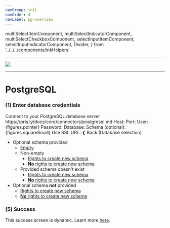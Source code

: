 ```yaml
---
navGroup: init
navOrder: 4
navLabel: pg-overview
---
```


  multiSelectItemComponent,
  multiSelectIndicatorComponent,
  multiSelectCheckboxComponent,
  selectInputItemComponent,
  selectInputIndicatorComponent,
  Divider,
} from '../../../components/inkHelpers'

---

![](https://figma-image-proxy.prisma.now.sh/?id=1066:83&file=cRvu7bwRRC0zleOvtlTgmkOu)

---

# PostgreSQL

### (1) Enter database credentials

<Terminal>
  <Box flexDirection="column" marginLeft={2} marginBottom={1}>
    <Text bold>Connect to your PostgreSQL database server</Text>
    <Color dim>https://pris.ly/docs/core/connectors/postgresql.md</Color>
  </Box>
  <BorderBox
    flexDirection="column"
    title={chalk.bold('PostgreSQL database credentials')}
  >
    <Box width={100}>
      <Color gray> </Color>
      <Text>Host: </Text>
      <TextInput value="" placeholder="127.0.0.1" showCursor={false} />
      <Box flexGrow={1} />
    </Box>
    <Box width={100}>
      <Color gray> </Color>
      <Text>Port: </Text>
      <TextInput value="" placeholder="3306" showCursor={false} />
      <Box flexGrow={1} />
    </Box>
    <Box width={100}>
      <Color gray> </Color>
      <Text>User: </Text>
      <TextInput value="admin" showCursor={false} />
      <Box flexGrow={1} />
    </Box>
    <Box width={100}>
      <Color cyan>{figures.pointer} </Color>
      <Color cyan>
        <Text bold>Password: </Text>
        <TextInput value="********" showCursor={false} />
      </Color>
      <Box flexGrow={1} />
    </Box>
    <Box width={100}>
      <Color gray> </Color>
      <Text>Database: </Text>
      <TextInput value="" showCursor={false} />
      <Box flexGrow={1} />
    </Box>
    <Box width={100}>
      <Color gray> </Color>
      <Text>Schema (optional): </Text>
      <TextInput value="" showCursor={false} />
      <Box flexGrow={1} />
    </Box>
    <Box width={100}>
      <Box flexGrow={1} />
    </Box>
    <Box width={100}>
      <Color gray> </Color>
      <Text>{figures.squareSmall} Use SSL </Text>
    </Box>
  </BorderBox>
  <BorderBox
    flexDirection="column"
    marginBottom={1}
    title={`${chalk.bold('Or')}`}
    extension
  >
    <Box width={100}>
      <Color gray> </Color>
      <Text>URL: </Text>
      <TextInput
        value=""
        placeholder="postgresql://localhost:5432/admin"
        showCursor={false}
      />
      <Box flexGrow={1} />
    </Box>
  </BorderBox>
  <Box>
    <Color gray>❮ </Color>
    <Text bold>Back</Text>
    <Color dim> (Database selection)</Color>
  </Box>
</Terminal>

- Optional schema provided
  - [Empty](6-success)
  - Non-empty
    - [Rights to create new schema](#2-select-existing-schema-or-create-a-new-one)
    - [**No** rights to create new schema](#4-select-a-schema)
  - Provided schema doesn't exist
    - [Rights to create new schema](#21-select-existing-schema-or-create-a-new-one-with-provided-name)
    - [**No** rights to create new schema](#42-select-a-schema)
- Optional schema **not** provided
  - [Rights to create new schema](#22-select-existing-schema-or-create-a-new-one)
  - [**No** rights to create new schema](#43-select-a-schema)


### (5) Success

This success screen is dynamic. Learn more [here](./success-screens).
